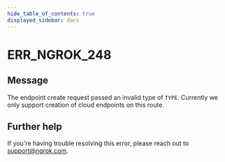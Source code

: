 ```yaml
---
hide_table_of_contents: true
displayed_sidebar: docs
---
```



# ERR_NGROK_248

## Message

The endpoint create request passed an invalid type of `TYPE`. Currently we only support creation of cloud endpoints on this route.

<ErrorDetails error="err_ngrok_248" />

## Further help

If you're having trouble resolving this error, please reach out to [support@ngrok.com](mailto:support@ngrok.com?subject=Help%20with%20ERR_NGROK_248).

